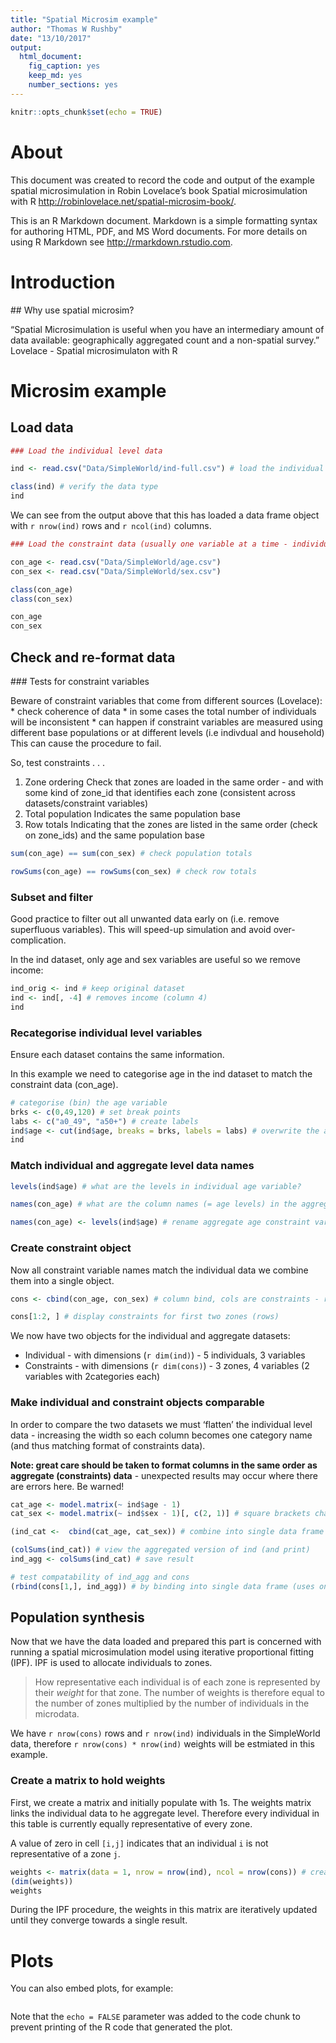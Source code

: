 ```yaml
---
title: "Spatial Microsim example"
author: "Thomas W Rushby"
date: "13/10/2017"
output:
  html_document:
    fig_caption: yes
    keep_md: yes
    number_sections: yes
---
```


```r
knitr::opts_chunk$set(echo = TRUE)
```

# About

This document was created to record the code and output of the example spatial microsimulation in Robin Lovelace's book Spatial microsimulation with R <http://robinlovelace.net/spatial-microsim-book/>.

This is an R Markdown document. Markdown is a simple formatting syntax for authoring HTML, PDF, and MS Word documents. For more details on using R Markdown see <http://rmarkdown.rstudio.com>.

# Introduction

## Why use spatial microsim?

"Spatial Microsimulation is useful when you have an intermediary amount of data available: geographically aggregated count and a non-spatial survey." Lovelace - Spatial microsimulaton with R

\newpage

# Microsim example

## Load data

```r
### Load the individual level data

ind <- read.csv("Data/SimpleWorld/ind-full.csv") # load the individual level data

class(ind) # verify the data type
ind
```

We can see from the output above that this has loaded a data frame object with `r nrow(ind)` rows and `r ncol(ind)` columns.

```r
### Load the constraint data (usually one variable at a time - individual files)

con_age <- read.csv("Data/SimpleWorld/age.csv")
con_sex <- read.csv("Data/SimpleWorld/sex.csv")

class(con_age)
class(con_sex)

con_age
con_sex
```

## Check and re-format data

### Tests for constraint variables

Beware of constraint variables that come from different sources (Lovelace):
* check coherence of data
* in some cases the total number of individuals will be inconsistent
* can happen if constraint variables are measured using different base populations or at different levels (i.e indivdual and household)
This can cause the procedure to fail.

So, test constraints . . .

1. Zone ordering
Check that zones are loaded in the same order - and with some kind of zone_id that identifies each zone (consistent across datasets/constraint variables)
2. Total population
Indicates the same population base
3. Row totals
Indicating that the zones are listed in the same order (check on zone_ids) and the same population base

```r
sum(con_age) == sum(con_sex) # check population totals

rowSums(con_age) == rowSums(con_sex) # check row totals
```

### Subset and filter

Good practice to filter out all unwanted data early on (i.e. remove superfluous variables). This will speed-up simulation and avoid over-complication.

In the ind dataset, only age and sex variables are useful so we remove income:

```r

ind_orig <- ind # keep original dataset
ind <- ind[, -4] # removes income (column 4)
ind
```

### Recategorise individual level variables

Ensure each dataset contains the same information.

In this example we need to categorise age in the ind dataset to match the constraint data (con_age).

```r

# categorise (bin) the age variable
brks <- c(0,49,120) # set break points
labs <- c("a0_49", "a50+") # create labels
ind$age <- cut(ind$age, breaks = brks, labels = labs) # overwrite the age variable with categorical age bands
ind
```

### Match individual and aggregate level data names

```r
levels(ind$age) # what are the levels in individual age variable?

names(con_age) # what are the column names (= age levels) in the aggregate age constraint variable

names(con_age) <- levels(ind$age) # rename aggregate age constraint variables
```

### Create constraint object

Now all constraint variable names match the individual data we combine them into a single object.

```r

cons <- cbind(con_age, con_sex) # column bind, cols are constraints - rows are zones

cons[1:2, ] # display constraints for first two zones (rows)
```
We now have two objects for the individual and aggregate datasets:

* Individual - with dimensions (`r dim(ind)`) - 5 individuals, 3 variables
* Constraints - with dimensions (`r dim(cons)`) - 3 zones, 4 variables (2 variables with 2categories each)

### Make individual and constraint objects comparable

In order to compare the two datasets we must 'flatten' the individual level data - increasing the width so each column becomes one category name (and thus matching format of constraints data).

**Note: great care should be taken to format columns in the same order as aggregate (constraints) data** - unexpected results may occur where there are errors here. Be warned!

```r

cat_age <- model.matrix(~ ind$age - 1)
cat_sex <- model.matrix(~ ind$sex - 1)[, c(2, 1)] # square brackets changes column order (to match constraints dataset)

(ind_cat <-  cbind(cat_age, cat_sex)) # combine into single data frame - brackets used to print result

(colSums(ind_cat)) # view the aggregated version of ind (and print)
ind_agg <- colSums(ind_cat) # save result

# test compatability of ind_agg and cons 
(rbind(cons[1,], ind_agg)) # by binding into single data frame (uses only first row of cons)
```

## Population synthesis

Now that we have the data loaded and prepared this part is concerned with running a spatial microsimulation model using iterative proportional fitting (IPF). IPF is used to allocate individuals to zones.

> How representative each individual is of each zone is represented by their *weight* for that zone.
> The number of weights is therefore equal to the number of zones multiplied by the number of individuals in the microdata.

We have `r nrow(cons)` rows and `r nrow(ind)` individuals in the SimpleWorld data, therefore `r nrow(cons) * nrow(ind)` weights will be estmiated in this example.

### Create a matrix to hold weights

First, we create a matrix and initially populate with 1s. The weights matrix links the individual data to he aggregate level. Therefore every individual in this table is currently equally representative of every zone.

A value of zero in cell `[i,j]` indicates that an individual `i` is not representative of a zone `j`.

```r

weights <- matrix(data = 1, nrow = nrow(ind), ncol = nrow(cons)) # create matrix for weights - set values as 1
(dim(weights))
weights
```

During the IPF procedure, the weights in this matrix are iteratively updated until they converge towards a single result.

# Plots

You can also embed plots, for example:

```r

```

Note that the `echo = FALSE` parameter was added to the code chunk to prevent printing of the R code that generated the plot.
